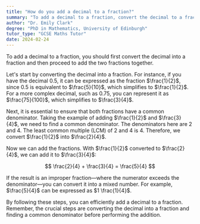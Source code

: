 ```yaml
---
title: "How do you add a decimal to a fraction?"
summary: "To add a decimal to a fraction, convert the decimal to a fraction, then add the two fractions."
author: "Dr. Emily Clark"
degree: "PhD in Mathematics, University of Edinburgh"
tutor_type: "GCSE Maths Tutor"
date: 2024-02-24
---
```


To add a decimal to a fraction, you should first convert the decimal into a fraction and then proceed to add the two fractions together.

Let's start by converting the decimal into a fraction. For instance, if you have the decimal $0.5$, it can be expressed as the fraction $\frac{1}{2}$, since $0.5$ is equivalent to $\frac{5}{10}$, which simplifies to $\frac{1}{2}$. For a more complex decimal, such as $0.75$, you can represent it as $\frac{75}{100}$, which simplifies to $\frac{3}{4}$.

Next, it is essential to ensure that both fractions have a common denominator. Taking the example of adding $\frac{1}{2}$ and $\frac{3}{4}$, we need to find a common denominator. The denominators here are $2$ and $4$. The least common multiple (LCM) of $2$ and $4$ is $4$. Therefore, we convert $\frac{1}{2}$ into $\frac{2}{4}$.

Now we can add the fractions. With $\frac{1}{2}$ converted to $\frac{2}{4}$, we can add it to $\frac{3}{4}$:

$$
\frac{2}{4} + \frac{3}{4} = \frac{5}{4}
$$

If the result is an improper fraction—where the numerator exceeds the denominator—you can convert it into a mixed number. For example, $\frac{5}{4}$ can be expressed as $1 \frac{1}{4}$.

By following these steps, you can efficiently add a decimal to a fraction. Remember, the crucial steps are converting the decimal into a fraction and finding a common denominator before performing the addition.
    